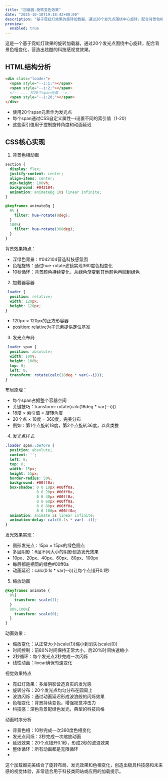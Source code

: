 ```yaml
---
title: "加载器-旋转变色效果"
date: "2025-10-10T19:18:42+08:00"
description: "基于霓虹灯效果的旋转加载器，通过20个发光点围绕中心旋转，配合背景色相变化，营造出炫酷的科技感视觉效果。"
preview: 
  enabled: true
---
```


这是一个基于霓虹灯效果的旋转加载器，通过20个发光点围绕中心旋转，配合背景色相变化，营造出炫酷的科技感视觉效果。

## HTML结构分析

```html
<div class="loader">
  <span style="--i:1;"></span>
  <span style="--i:2;"></span>
  <!-- ... 共20个span元素 -->
  <span style="--i:20;"></span>
</div>
```

- 使用20个span元素作为发光点
- 每个span通过CSS自定义属性--i设置不同的索引值（1-20）
- 这些索引值用于控制旋转角度和动画延迟

## CSS核心实现

1. 背景色相动画

```css
section {
  display: flex;
  justify-content: center;
  align-items: center;
  min-height: 100vh;
  background: #042104;
  animation: animateBg 10s linear infinite;
}

@keyframes animateBg {
  0% {
    filter: hue-rotate(0deg);
  }
  100%{
    filter: hue-rotate(360deg);
  }
}
```

背景效果特点：

- 深绿色背景：#042104营造科技感氛围
- 色相旋转：通过hue-rotate滤镜实现360度色相变化
- 10秒循环：背景颜色持续变化，从绿色渐变到其他颜色再回到绿色

2. 加载器容器

```css
.loader {
  position: relative;
  width: 120px;
  height: 120px;
}
```

- 120px × 120px的正方形容器
- position: relative为子元素提供定位基准

3. 发光点布局

```css
.loader span {
  position: absolute;
  width: 100%;
  height: 100%;
  top: 0;
  left: 0;
  transform: rotate(calc(18deg * var(--i)));
}
```

布局原理：

- 每个span占据整个容器空间
- 关键技巧：transform: rotate(calc(18deg * var(--i)))
- 18度 × 索引值 = 旋转角度
- 20个点 × 18度 = 360度，完美分布
- 例如：第1个点旋转18度，第2个点旋转36度，以此类推

4. 发光点样式

```css
.loader span::before {
  position: absolute;
  content: '';
  left: 0;
  top: 0;
  width: 15px;
  height: 15px;
  border-radius: 50%;
  background: #00ff0a;
  box-shadow: 0 0 10px #00ff0a,
              0 0 20px #00ff0a,
              0 0 40px #00ff0a,
              0 0 60px #00ff0a,
              0 0 80px #00ff0a,
              0 0 100px #00ff0a;
  animation: animate 2s linear infinite;
  animation-delay: calc(0.1s * var(--i));
}
```

发光效果实现：

- 圆形发光点：15px × 15px的绿色圆点
- 多层阴影：6层不同大小的阴影创造发光效果
- 10px、20px、40px、60px、80px、100px
- 每层都是相同的绿色#00ff0a
- 动画延迟：calc(0.1s * var(--i))让每个点错开0.1秒

5. 缩放动画

```css
@keyframes animate {
  0%{
    transform: scale(1);
  }
  80%,100%{
    transform: scale(0);
  }
}
```

动画效果：

- 缩放变化：从正常大小(scale(1))缩小到消失(scale(0))
- 时间控制：前80%时间保持正常大小，后20%时间快速缩小
- 2秒循环：每个发光点2秒完成一次闪烁
- 线性动画：linear确保匀速变化

视觉效果特点

- 霓虹灯效果：多层阴影营造真实的发光感
- 旋转分布：20个发光点均匀分布在圆周上
- 波浪闪烁：通过动画延迟形成波浪般的闪烁效果
- 色相变化：背景持续变色，增强视觉冲击力
- 科技感：深色背景配绿色发光，典型的科技风格

动画时序分析

- 背景色相：10秒完成一次360度色相变化
- 发光点闪烁：2秒完成一次缩放动画
- 延迟效果：20个点错开0.1秒，形成2秒的波浪效果
- 整体循环：所有动画都是无限循环
-

这个加载器完美结合了旋转布局、发光效果和色相变化，创造出极具科技感和未来感的视觉体验，非常适合用于科技类网站或应用的加载提示。



<CodeViewer  />